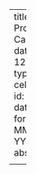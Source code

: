 ---
title: A Proud Carmelite!
date: 15 12 2022
type: celebration
id: '00016'
date-format: MMM D, YYYY
abstract: |
    <p>Mount Carmel College (in Bangalore), my alma mater, is celebrating its Platinum Jubilee this year. A part of this celebration is <a href="https://www.youtube.com/watch?v=hli7XE8pezM">HERSTORY</a>: "75 years of scripting success stories of Confident, Competent, & Compassionate Carmelites".</p>

    <p>I was honored to be among the 75 Carmelites invited for the HERSTORY event today. It was very nostalgic to be back on campus, and the organizers put together an impeccable event that made all of us feel very special. It was humbling to be in inspiring company. I can't thank MCC enough for providing an empowering and fun environment at a crucial stage of life!</p>
---